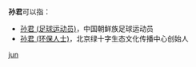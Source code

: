 '''孙君'''可以指：
* [[孙君_(足球运动员)|孙君 (足球运动员)]]，中国朝鲜族足球运动员
* [[孙君_(环保人士)|孙君 (环保人士)]]，北京绿十字生态文化传播中心创始人
{{disambig}}

[[Category:二字孙姓人名消歧义|jun]]